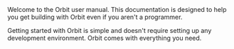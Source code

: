 
<IntroText>
  Welcome to the Orbit user manual. This documentation is designed to help you get building with
  Orbit even if you aren't a programmer.
</IntroText>
<Space />

Getting started with Orbit is simple and doesn't require setting up any development environment.
Orbit comes with everything you need.

